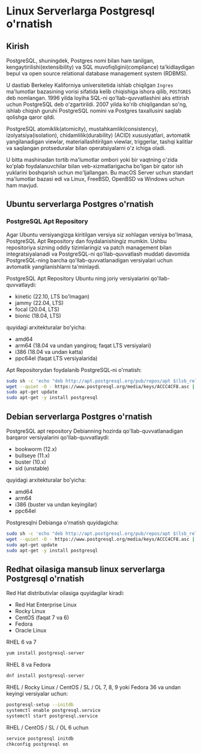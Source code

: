 
# Linux Serverlarga Postgresql o'rnatish


## Kirish

PostgreSQL, shuningdek, Postgres nomi bilan ham tanilgan, kengaytirilishi(extensibility) va SQL muvofiqligini(compliance) ta'kidlaydigan bepul va open source relational database management system (RDBMS).

U dastlab Berkeley Kaliforniya universitetida ishlab chiqilgan `Ingres` ma'lumotlar bazasining vorisi sifatida kelib chiqishiga ishora qilib, `POSTGRES` deb nomlangan.
1996 yilda loyiha SQL-ni qo'llab-quvvatlashini aks ettirish uchun PostgreSQL deb o'zgartirildi. 2007 yilda ko'rib chiqilgandan so'ng, ishlab chiqish guruhi PostgreSQL nomini va Postgres taxallusini saqlab qolishga qaror qildi.

PostgreSQL atomiklik(atomicity), mustahkamlik(consistency), izolyatsiya(isolation), chidamlilik(durability) (ACID) xususiyatlari, avtomatik yangilanadigan viewlar, materiallashtirilgan viewlar, triggerlar, tashqi kalitlar va saqlangan protseduralar bilan operatsiyalarni o'z ichiga oladi.

U bitta mashinadan tortib ma'lumotlar ombori yoki bir vaqtning o'zida ko'plab foydalanuvchilar bilan veb-xizmatlarigacha bo'lgan bir qator ish yuklarini boshqarish uchun mo'ljallangan. Bu macOS Server uchun standart ma'lumotlar bazasi edi va Linux, FreeBSD, OpenBSD va Windows uchun ham mavjud.


## Ubuntu serverlarga Postgres o'rnatish

### PostgreSQL Apt Repository

Agar Ubuntu versiyangizga kiritilgan versiya siz xohlagan versiya bo'lmasa, PostgreSQL Apt Repository dan foydalanishingiz mumkin. Ushbu repositoriya sizning oddiy tizimlaringiz va patch management bilan integratsiyalanadi va PostgreSQL-ni qo'llab-quvvatlash muddati davomida PostgreSQL-ning barcha qo'llab-quvvatlanadigan versiyalari uchun avtomatik yangilanishlarni ta'minlaydi.

PostgreSQL Apt Repository Ubuntu ning joriy versiyalarini qo'llab-quvvatlaydi:

* kinetic (22.10, LTS bo'lmagan)
* jammy (22.04, LTS)
* focal (20.04, LTS)
* bionic (18.04, LTS)

quyidagi arxitekturalar bo'yicha:

* amd64
* arm64 (18.04 va undan yangiroq; faqat LTS versiyalari)
* i386 (18.04 va undan katta)
* ppc64el (faqat LTS versiyalarida)

Apt Repositorydan foydalanib PostgreSQL-ni o'rnatish:

```bash
sudo sh -c 'echo "deb http://apt.postgresql.org/pub/repos/apt $(lsb_release -cs)-pgdg main" > /etc/apt/sources.list.d/pgdg.list'
wget --quiet -O - https://www.postgresql.org/media/keys/ACCC4CF8.asc | sudo apt-key add -
sudo apt-get update
sudo apt-get -y install postgresql
```

## Debian serverlarga Postgres o'rnatish

PostgreSQL apt repository Debianning hozirda qo'llab-quvvatlanadigan barqaror versiyalarini qo'llab-quvvatlaydi:

* bookworm (12.x)
* bullseye (11.x)
* buster (10.x)
* sid (unstable)

quyidagi arxitekturalar bo'yicha:

* amd64
* arm64
* i386 (buster va undan keyingilar)
* ppc64el

Postgresqlni Debianga o'rnatish quyidagicha:
```bash
sudo sh -c 'echo "deb http://apt.postgresql.org/pub/repos/apt $(lsb_release -cs)-pgdg main" > /etc/apt/sources.list.d/pgdg.list'
wget --quiet -O - https://www.postgresql.org/media/keys/ACCC4CF8.asc | sudo apt-key add -
sudo apt-get update
sudo apt-get -y install postgresql
```

## Redhat oilasiga mansub linux serverlarga Postgresql o'rnatish

Red Hat distributivlar oilasiga quyidagilar kiradi:

* Red Hat Enterprise Linux
* Rocky Linux
* CentOS (faqat 7 va 6)
* Fedora
* Oracle Linux

RHEL 6 va 7

```bash
yum install postgresql-server
```

RHEL 8 va Fedora

```bash
dnf install postgresql-server
```

RHEL / Rocky Linux / CentOS / SL / OL 7, 8, 9 yoki Fedora 36 va undan keyingi versiyalar uchun:

```bash
postgresql-setup --initdb
systemctl enable postgresql.service
systemctl start postgresql.service
```

RHEL / CentOS / SL / OL 6 uchun
```bash
service postgresql initdb
chkconfig postgresql on
```